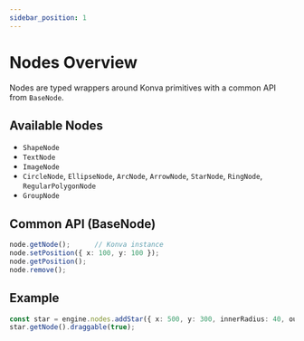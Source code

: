 ```yaml
---
sidebar_position: 1
---
```


# Nodes Overview

Nodes are typed wrappers around Konva primitives with a common API from `BaseNode`.

## Available Nodes

- `ShapeNode`
- `TextNode`
- `ImageNode`
- `CircleNode`, `EllipseNode`, `ArcNode`, `ArrowNode`, `StarNode`, `RingNode`, `RegularPolygonNode`
- `GroupNode`

## Common API (BaseNode)

```ts
node.getNode();      // Konva instance
node.setPosition({ x: 100, y: 100 });
node.getPosition();
node.remove();
```

## Example

```ts
const star = engine.nodes.addStar({ x: 500, y: 300, innerRadius: 40, outerRadius: 80, numPoints: 5, fill: '#f59e0b' });
star.getNode().draggable(true);
```
